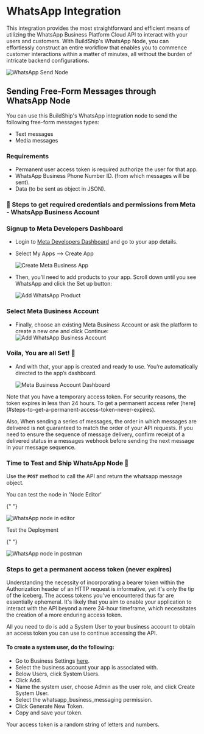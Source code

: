 
# WhatsApp Integration

This integration provides the most straightforward and efficient means of utilizing the WhatsApp Business Platform Cloud
API to interact with your users and customers. With BuildShip's WhatsApp Node, you can effortlessly construct an entire
workflow that enables you to commence customer interactions within a matter of minutes, all without the burden of
intricate backend configurations.

<Image src={whatsappBanner} alt='WhatsApp Send Node' width={1200} />

## Sending Free-Form Messages through WhatsApp Node

You can use this BuildShip's WhatsApp integration node to send the following free-form messages types:

- Text messages
- Media messages

### Requirements

- Permanent user access token is required authorize the user for that app.
- WhatsApp Business Phone Number ID. (from which messages will be sent).
- Data (to be sent as object in JSON).

### 📝 Steps to get required credentials and permissions from Meta - WhatsApp Business Account

<Steps>

### Signup to Meta Developers Dashboard

- Login to [Meta Developers Dashboard](https://developers.facebook.com/) and go to your app details.
- Select My Apps --> Create App

  <Image src={creteApp} alt='Create Meta Business App' width={800} />

- Then, you’ll need to add products to your app. Scroll down until you see WhatsApp and click the Set up button:

  <Image src={addProduct} alt='Add WhatsApp Product' width={800} />

### Select Meta Business Account

- Finally, choose an existing Meta Business Account or ask the platform to create a new one and click Continue:
  <div class='flex justify-center'>
    <Image src={metaAccount} alt='Add WhatsApp Business Account' width={400} />
  </div>

### Voila, You are all Set! 🎉

- And with that, your app is created and ready to use. You’re automatically directed to the app’s dashboard.

  <Image src={dashboard} alt='Meta Business Account Dashboard' width={800} />

</Steps>

<Callout emoji='💡'>
  Note that you have a temporary access token. For security reasons, the token expires in less than 24 hours. To get a
  permanent access refer [here](#steps-to-get-a-permanent-access-token-never-expires).
</Callout>

Also, When sending a series of messages, the order in which messages are delivered is not guaranteed to match the order
of your API requests. If you need to ensure the sequence of message delivery, confirm receipt of a delivered status in a
messages webhook before sending the next message in your message sequence.

### Time to Test and Ship WhatsApp Node 🚀

Use the **`POST`** method to call the API and return the whatsapp message object.

You can test the node in 'Node Editor'

{" "}

<Image src={testNode} alt='WhatsApp node in editor' width={800} />

Test the Deployment

{" "}

<Image src={testPost} alt='WhatsApp node in postman' width={800} />

### Steps to get a permanent access token (never expires)

Understanding the necessity of incorporating a bearer token within the Authorization header of an HTTP request is
informative, yet it's only the tip of the iceberg. The access tokens you've encountered thus far are essentially
ephemeral. It's likely that you aim to enable your application to interact with the API beyond a mere 24-hour timeframe,
which necessitates the creation of a more enduring access token.

All you need to do is add a System User to your business account to obtain an access token you can use to continue
accessing the API.

#### To create a system user, do the following:

- Go to Business Settings
  [here](https://developers.facebook.com/micro_site/url/?click_creative_path[0]=link&ums_creative_detail=link%26device_type%3Ddesktop&click_from_context_menu=true&country=IN&destination=https%3A%2F%2Fbusiness.facebook.com%2Fsettings&event_type=click&last_nav_impression_id=0AEeFjch8mUN92OaY&max_percent_page_viewed=90&max_viewport_height_px=984&max_viewport_width_px=1850&orig_request_uri=https%3A%2F%2Fdevelopers.facebook.com%2Fblog%2Fpost%2F2022%2F12%2F05%2Fauth-tokens%2F&region=apac&scrolled=true&session_id=1VV5dHDVNht7DIriz&site=developers&extra_data[create_type]=link&extra_data[create_type_detail]=&extra_data[creative_detail]=link%26device_type%3Ddesktop).
- Select the business account your app is associated with.
- Below Users, click System Users.
- Click Add.
- Name the system user, choose Admin as the user role, and click Create System User.
- Select the whatsapp_business_messaging permission.
- Click Generate New Token.
- Copy and save your token.

Your access token is a random string of letters and numbers.
